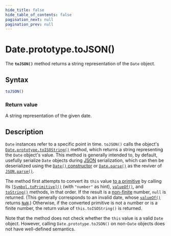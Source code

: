 ```yaml
---
hide_title: false
hide_table_of_contents: false
pagination_next: null
pagination_prev: null
---
```

# Date.prototype.toJSON()

The **`toJSON()`** method returns a string representation of
the `Date` object.

## Syntax

```js
toJSON()
```

### Return value

A string representation of the given date.

## Description

`Date` instances refer to a specific point in time. `toJSON()` calls the object's [`Date.prototype.toISOString()`](./toISOString.md) method, which returns a string representing the `Date` object's value. This method is generally intended to, by default, usefully serialize `Date` objects during [JSON](https://developer.mozilla.org/docs/Glossary/JSON) serialization, which can then be deserialized using the [`Date()` constructor](../Date.md) or [`Date.parse()`](../parse.md) as the reviver of [`JSON.parse()`](../../JSON/parse.md).

The method first attempts to convert its `this` value [to a primitive](https://developer.mozilla.org/docs/Web/JavaScript/Data_structures#primitive_coercion) by calling its [`[Symbol.toPrimitive]()`](../../Symbol/toPrimitive.md) (with `"number"` as hint), [`valueOf()`](../../Object/prototype/valueOf.md), and [`toString()`](../../Object/prototype/toString.md) methods, in that order. If the result is a [non-finite](../../Number/isFinite.md) number, `null` is returned. (This generally corresponds to an invalid date, whose [`valueOf()`](./valueOf.md) returns [`NaN`](../../NaN.md).) Otherwise, if the converted primitive is not a number or is a finite number, the return value of `this.toISOString()` is returned.

Note that the method does not check whether the `this` value is a valid `Date` object. However, calling `Date.prototype.toJSON()` on non-`Date` objects does not have well-defined semantics.
